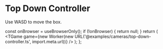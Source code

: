 # Top Down Controller

Use WASD to move the box.


  const onBrowser = useBrowserOnly();
  if (!onBrowser) {
    return null;
  }
  return (
    <TGame
      game={new Worker(new URL('@examples/cameras/top-down-controller.ts', import.meta.url))}
    />
  );
};

<Game />
